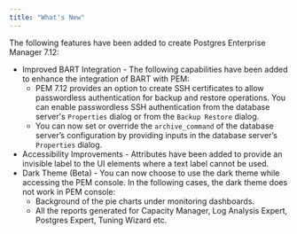 ```yaml
---
title: "What's New"
---
```


The following features have been added to create Postgres Enterprise Manager 7.12:

-   Improved BART Integration - The following capabilities have been added to enhance the integration of BART with PEM:
    -   PEM 7.12 provides an option to create SSH certificates to allow passwordless authentication for backup and restore operations. You can enable passwordless SSH authentication from the database server's `Properties` dialog or from the `Backup Restore` dialog.
    -   You can now set or override the `archive_command` of the database server’s configuration by providing inputs in the database server’s `Properties` dialog.
-   Accessibility Improvements - Attributes have been added to provide an invisible label to the UI elements where a text label cannot be used.
-   Dark Theme (Beta) - You can now choose to use the dark theme while accessing the PEM console. In the following cases, the dark theme does not work in PEM console:
    -   Background of the pie charts under monitoring dashboards.
    -   All the reports generated for Capacity Manager, Log Analysis Expert, Postgres Expert, Tuning Wizard etc.
